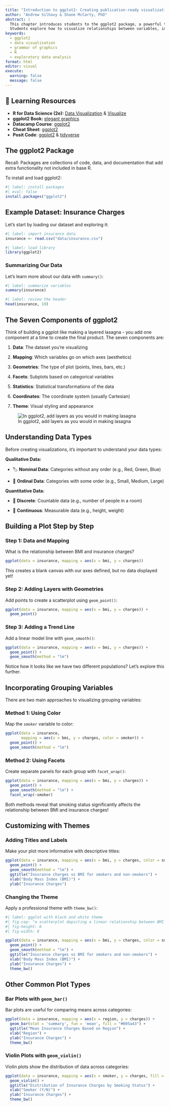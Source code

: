```yaml
---
title: "Introduction to ggplot2: Creating publication-ready visualizations"
author: "Andrew Silhavy & Shane McCarty, PhD"
abstract: |
  This chapter introduces students to the ggplot2 package, a powerful tool for creating sophisticated and publication-ready data visualizations in R. Students learn the foundational "grammar of graphics" approach, which builds plots layer by layer using seven core components: data, mapping, geometries, facets, statistics, coordinates, and  themes. Through hands-on examples using insurance data, the chapter demonstrates how to construct various plot types including scatterplots, bar plots, and violin plots. 
  Students explore how to visualize relationships between variables, incorporate grouping variables using color and faceting, and customize plots with titles, labels, and themes. By the end of this chapter, students will understand how to select appropriate visualizations based on data types and create professional-quality figures for their public health research.
keywords:
  - ggplot2
  - data visualization
  - grammar of graphics
  - R
  - exploratory data analysis
format: html
editor: visual
execute:
  warning: false
  message: false
---
```


::: callout-tip
## 📖 Learning Resources

-   **R for Data Science (2e):** [Data Visualization](https://r4ds.hadley.nz/data-visualize.html) & [Visualize](https://r4ds.hadley.nz/visualize.html)
-   **ggplot2 Book:** [elegant graphics](https://ggplot2-book.org)
-   **Datacamp Course**: [ggplot2](https://www.datacamp.com/courses/introduction-to-data-visualization-with-ggplot2)
-   **Cheat Sheet**: [ggplot2](https://rstudio.github.io/cheatsheets/data-visualization.pdf)
-   **Posit Code**: [ggplot2](https://rstudio.github.io/cheatsheets/html/data-visualization.html) & [tidyverse](https://ggplot2.tidyverse.org)
:::

## The ggplot2 Package

Recall: Packages are collections of code, data, and documentation that add extra functionality not included in base R.

To install and load ggplot2:

```r
#| label: install packages
#| eval: false
install.packages("ggplot2")
```

## Example Dataset: Insurance Charges

Let's start by loading our dataset and exploring it:

```r
#| label: import insurance data
insurance <- read.csv("data/insurance.csv")
```

```r
#| label: load library
library(ggplot2)
```

### Summarizing Our Data

Let's learn more about our data with `summary()`:

```r
#| label: summarize variables
summary(insurance)
```

```r
#| label: review the header
head(insurance, 10)
```

## The Seven Components of ggplot2

Think of building a ggplot like making a layered lasagna - you add one component at a time to create the final product. The seven components are:

1.  **Data**: The dataset you're visualizing

2.  **Mapping**: Which variables go on which axes (aesthetics)

3.  **Geometries**: The type of plot (points, lines, bars, etc.)

4.  **Facets**: Subplots based on categorical variables

5.  **Statistics**: Statistical transformations of the data

6.  **Coordinates**: The coordinate system (usually Cartesian)

7.  **Theme**: Visual styling and appearance

![In ggplot2, add layers as you would in making lasagna](Lasagna.png)

## Understanding Data Types

Before creating visualizations, it's important to understand your data types:

**Qualitative Data:**

-   🏷️ **Nominal Data**: Categories without any order (e.g., Red, Green, Blue)

-   📶 **Ordinal Data**: Categories with some order (e.g., Small, Medium, Large)

**Quantitative Data:**

-   🔢 **Discrete**: Countable data (e.g., number of people in a room)

-   📏 **Continuous**: Measurable data (e.g., height, weight)

## Building a Plot Step by Step

### Step 1: Data and Mapping

What is the relationship between BMI and insurance charges?

```r
ggplot(data = insurance, mapping = aes(x = bmi, y = charges))
```

This creates a blank canvas with our axes defined, but no data displayed yet!

### Step 2: Adding Layers with Geometries

Add points to create a scatterplot using `geom_point()`:

```r
ggplot(data = insurance, mapping = aes(x = bmi, y = charges)) + 
  geom_point()
```

### Step 3: Adding a Trend Line

Add a linear model line with `geom_smooth()`:

```r
ggplot(data = insurance, mapping = aes(x = bmi, y = charges)) +
  geom_point() +
  geom_smooth(method = "lm")
```

Notice how it looks like we have two different populations? Let's explore this further.

## Incorporating Grouping Variables

There are two main approaches to visualizing grouping variables:

### Method 1: Using Color

Map the `smoker` variable to color:

```r
ggplot(data = insurance, 
       mapping = aes(x = bmi, y = charges, color = smoker)) +
  geom_point() +
  geom_smooth(method = "lm")
```

### Method 2: Using Facets

Create separate panels for each group with `facet_wrap()`:

```r
ggplot(data = insurance, mapping = aes(x = bmi, y = charges)) +
  geom_point() +
  geom_smooth(method = "lm") +
  facet_wrap(~smoker)
```

Both methods reveal that smoking status significantly affects the relationship between BMI and insurance charges!

## Customizing with Themes

### Adding Titles and Labels

Make your plot more informative with descriptive titles:

```r
ggplot(data = insurance, mapping = aes(x = bmi, y = charges, color = smoker)) +
  geom_point() +
  geom_smooth(method = "lm") +
  ggtitle("Insurance charges vs BMI for smokers and non-smokers") +
  xlab("Body Mass Index (BMI)") +
  ylab("Insurance Charges")
```

### Changing the Theme

Apply a professional theme with `theme_bw()`:

```r
#| label: ggplot with black and white theme 
#| fig-cap: "a scatterplot depicting a linear relationship between BMI and insurance charges"
#| fig-height: 6
#| fig-width: 8

ggplot(data = insurance, mapping = aes(x = bmi, y = charges, color = smoker)) +
  geom_point() +
  geom_smooth(method = "lm") +
  ggtitle("Insurance charges vs BMI for smokers and non-smokers") +
  xlab("Body Mass Index (BMI)") +
  ylab("Insurance Charges") +
  theme_bw()
```

## Other Common Plot Types

### Bar Plots with `geom_bar()`

Bar plots are useful for comparing means across categories:

```r
ggplot(data = insurance, mapping = aes(x = region, y = charges)) + 
  geom_bar(stat = 'summary', fun = 'mean', fill = "#005a43") + 
  ggtitle("Mean Insurance Charges Based on Region") + 
  xlab("Region") +
  ylab("Insurance Charges") +
  theme_bw()
```

### Violin Plots with `geom_violin()`

Violin plots show the distribution of data across categories:

```r
ggplot(data = insurance, mapping = aes(x = smoker, y = charges, fill = smoker)) + 
  geom_violin() +
  ggtitle("Distribution of Insurance Charges by Smoking Status") +
  xlab("Smoker (Y/N)") +
  ylab("Insurance Charges") +
  theme_bw()
```
